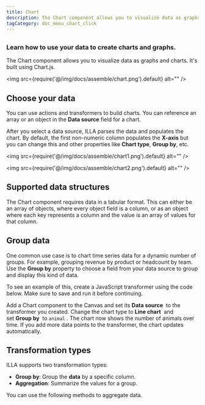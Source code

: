```yaml
---
title: Chart
description: The Chart component allows you to visualize data as graphs and charts. It's built using Chart.js.
tagCategory: doc_menu_chart_click
---
```


## <Heading hidden>Chart</Heading>

### Learn how to use your data to create charts and graphs.

The Chart component allows you to visualize data as graphs and charts. It's built using Chart.js.

<img
  src={require('@/img/docs/assemble/chart.png').default}
  alt=""
/>

## Choose your data

You can use actions and transformers to build charts. You can reference an array or an object in the **Data source** field for a chart.

After you select a data source, ILLA parses the data and populates the chart. By default, the first non-numeric column populates the **X-axis** but you can change this and other properties like **Chart type**, **Group by**, etc.

<img
  src={require('@/img/docs/assemble/chart1.png').default}
  alt=""
/>

<img
  src={require('@/img/docs/assemble/chart2.png').default}
  alt=""
/>

## Supported data structures

The Chart component requires data in a tabular format. This can either be an array of objects, where every object field is a column, or as an object where each key represents a column and the value is an array of values for that column.

## Group data

One common use case is to chart time series data for a dynamic number of groups. For example, grouping revenue by product or headcount by team. Use the **Group by** property to choose a field from your data source to group and display this kind of data.

To see an example of this, create a JavaScript transformer using the code below. Make sure to save and run it before continuing.

Add a Chart component to the Canvas and set its **Data source**
 to the transformer you created. Change the chart type to **Line chart**
 and set **Group by**
 to `animal`
. The chart now shows the number of animals over time. If you add more data points to the transformer, the chart updates automatically.

## Transformation types

ILLA supports two transformation types:

- **Group by**: Group the **data** by a specific column.
- **Aggregation**: Summarize the values for a group.

You can use the following methods to aggregate data.


